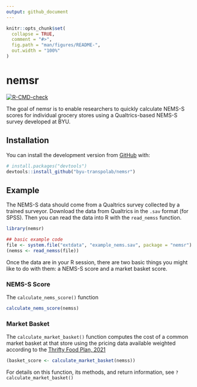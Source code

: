```yaml
---
output: github_document
---
```


<!-- README.md is generated from README.Rmd. Please edit that file -->

```r
knitr::opts_chunk$set(
  collapse = TRUE,
  comment = "#>",
  fig.path = "man/figures/README-",
  out.width = "100%"
)
```

# nemsr

<!-- badges: start -->
[![R-CMD-check](https://github.com/byu-transpolab/nemsr/workflows/R-CMD-check/badge.svg)](https://github.com/byu-transpolab/nemsr/actions)
<!-- badges: end -->

The goal of nemsr is to enable researchers to quickly calculate NEMS-S scores 
for individual grocery stores using a Qualtrics-based NEMS-S survey developed
at BYU.

## Installation

<!--
You can install the released version of nemsr from [CRAN](https://CRAN.R-project.org) with:

``` r
install.packages("nemsr")
```
-->

You can install the development version from [GitHub](https://github.com/) with:

``` r
# install.packages("devtools")
devtools::install_github("byu-transpolab/nemsr")
```

## Example

The NEMS-S data should come from a Qualtrics survey collected by a trained
surveyor. Download the data from Qualtrics in the `.sav` format (for SPSS).
Then you can read the data into R with the `read_nemss` function.

```r
library(nemsr)

## basic example code
file <- system.file("extdata", "example_nems.sav", package = "nemsr")
(nemss <- read_nemss(file))
```

Once the data are in your R session, there are two basic things you might
like to do with them: a NEMS-S score and a market basket score.

### NEMS-S Score

The `calculate_nems_score()` function 

```r
calculate_nems_score(nemss)
```

### Market Basket

The `calculate_market_basket()` function computes the cost of a common market
basket at that store using the pricing data available weighted according to the
[Thrifty Food Plan, 2021](https://fns-prod.azureedge.us/sites/default/files/resource-files/TFP2021.pdf)

```r
(basket_score <- calculate_market_basket(nemss))
```

For details on this function, its methods, and return information, see `?calculate_market_basket()`


